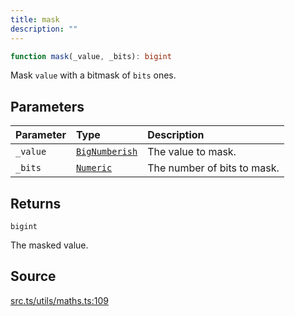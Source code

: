 ```yaml
---
title: mask
description: ""
---
```


```ts
function mask(_value, _bits): bigint
```

Mask `value` with a bitmask of `bits` ones.

## Parameters

| Parameter | Type | Description |
| :------ | :------ | :------ |
| `_value` | [`BigNumberish`](/content/type-aliases/BigNumberish.mdx) | The value to mask. |
| `_bits` | [`Numeric`](/content/type-aliases/Numeric.mdx) | The number of bits to mask. |

## Returns

`bigint`

The masked value.

## Source

[src.ts/utils/maths.ts:109](https://github.com/dominant-strategies/quais-6.js/blob/3f482dd134064d41657ff7dc9ba8162f741c9c83/src.ts/utils/maths.ts#L109)
